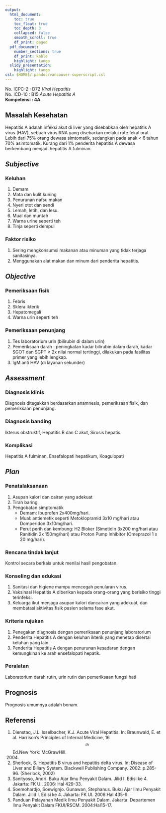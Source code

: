 ```yaml
---
output:
  html_document:
    toc: true
    toc_float: true
    toc_depth: 3
    collapsed: false
    smooth_scroll: true
    df_print: paged
  pdf_document:
    number_sections: true
    df_print: kable
    highlight: tango
  slidy_presentation:
    highlight: tango
csl: $HOME$/.pandoc/vancouver-superscript.csl
---
```


No. ICPC-2 	: D72 *Viral Hepatitis*  
No. ICD-10	: B15 *Acute Hepatitis A*  
**Kompetensi 	: 4A**

## Masalah Kesehatan

Hepatitis A adalah infeksi akut di liver yang disebabkan oleh hepatitis A virus
(HAV), sebuah virus RNA yang disebarkan melalui rute fekal oral. Lebih dari 75%
orang dewasa simtomatik, sedangkan pada anak < 6 tahun 70% asimtomatik. Kurang
dari 1% penderita hepatitis A dewasa berkembang menjadi hepatitis A fulminan.

## *Subjective*

### Keluhan

1. Demam
2. Mata dan kulit kuning
3. Penurunan nafsu makan
4. Nyeri otot dan sendi
5. Lemah, letih, dan lesu.
6. Mual dan muntah
7. Warna urine seperti teh
8. Tinja seperti dempul

### Faktor risiko

1. Sering mengkonsumsi makanan atau minuman yang tidak terjaga sanitasinya.
2. Menggunakan alat makan dan minum dari penderita hepatitis.

## *Objective*

### Pemeriksaan fisik

1. Febris
2. Sklera ikterik
3. Hepatomegali
4. Warna urin seperti teh

### Pemeriksaan penunjang

1. Tes laboratorium urin (bilirubin di dalam urin)
2. Pemeriksaan darah : peningkatan kadar bilirubin dalam darah, kadar SGOT dan
   SGPT ≥ 2x nilai normal tertinggi, dilakukan pada fasilitas primer yang lebih
   lengkap.
3. IgM anti HAV (di layanan sekunder)

## *Assessment*

### Diagnosis klinis

Diagnosis ditegakkan berdasarkan anamnesis, pemeriksaan fisik, dan pemeriksaan
penunjang.

### Diagnosis banding

Ikterus obstruktif, Hepatitis B dan C akut, Sirosis hepatis

### Komplikasi

Hepatitis A fulminan, Ensefalopati hepatikum, Koagulopati

## *Plan*

### Penatalaksanaan

1. Asupan kalori dan cairan yang adekuat
2. Tirah baring
3. Pengobatan simptomatik
   * Demam: Ibuprofen 2x400mg/hari.
   * Mual: antiemetik seperti Metoklopramid 3x10 mg/hari atau Domperidon
     3x10mg/hari.
   * Perut perih dan kembung: H2 Bloker (Simetidin 3x200 mg/hari atau Ranitidin
     2x 150mg/hari) atau Proton Pump Inhibitor (Omeprazol 1 x 20 mg/hari).

### Rencana tindak lanjut

Kontrol secara berkala untuk menilai hasil pengobatan.

### Konseling dan edukasi

1. Sanitasi dan higiene mampu mencegah penularan virus.
2. Vaksinasi Hepatitis A diberikan kepada orang-orang yang berisiko tinggi
   terinfeksi.
3. Keluarga ikut menjaga asupan kalori dancairan yang adekuat, dan membatasi
   aktivitas fisik pasien selama fase akut.

### Kriteria rujukan

1. Penegakan diagnosis dengan pemeriksaan penunjang laboratorium
2. Penderita Hepatitis A dengan keluhan ikterik yang menetap disertai keluhan
   yang lain.
3. Penderita Hepatitis A dengan penurunan kesadaran dengan kemungkinan ke arah
   ensefalopati hepatik.

### Peralatan

Laboratorium darah rutin, urin rutin dan pemeriksaan fungsi hati

## Prognosis

Prognosis umumnya adalah bonam.

## Referensi

1. Dienstaq, J.L. Isselbacher, K.J. Acute Viral Hepatitis. In: Braunwald, E. et
   al. Harrison’s Principles of Internal Medicine, 16$$^{th}$$ Ed.New York: McGrawHill.
   2004.
2. Sherlock, S. Hepatitis B virus and hepatitis delta virus. In: Disease of
   Liver and Biliary System. Blackwell Publishing Company. 2002: p.285-96.
   (Sherlock, 2002)
3. Sanityoso, Andri. Buku Ajar Ilmu Penyakit Dalam. Jilid I. Edisi ke 4.
   Jakarta: FK UI. 2006: Hal 429-33.
4. Soemohardjo, Soewignjo. Gunawan, Stephanus. Buku Ajar Ilmu Penyakit Dalam.
   Jilid I. Edisi ke 4. Jakarta: FK UI. 2006:Hal 435-9.
5. Panduan Pelayanan Medik Ilmu Penyakit Dalam. Jakarta: Departemen Ilmu
   Penyakit Dalam FKUI/RSCM. 2004:Hal15-17.
